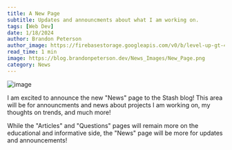 ```yaml
---
title: A New Page
subtitle: Updates and announcments about what I am working on.
tags: [Web Dev]
date: 1/18/2024
author: Brandon Peterson
author_image: https://firebasestorage.googleapis.com/v0/b/level-up-gt-479b6.appspot.com/o/Brandon.webp?alt=media&token=f7cd367f-40c0-4237-87f2-b8ec11dcf411
read_time: 1 min
image: https://blog.brandonpeterson.dev/News_Images/New_Page.png
category: News
---
```


![image](https://blog.brandonpeterson.dev/News_Images/New_Page.png)

I am excited to announce the new "News" page to the Stash blog! This area will be for announcments and news about projects I am working on, my thoughts on trends, and much more!

While the "Articles" and "Questions" pages will remain more on the educational and informative side, the "News" page will be more for updates and announcements!
